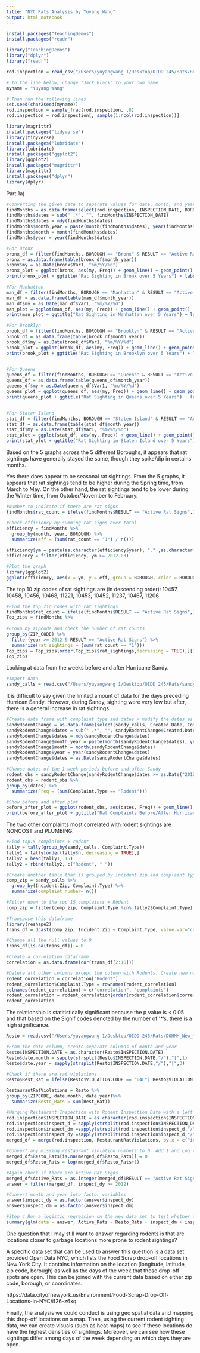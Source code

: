 ```yaml
---
title: "NYC Rats Analysis by Yuyang Wang"
output: html_notebook
---
```


```r
install.packages("TeachingDemos")
install.packages("readr")

library("TeachingDemos")
library("dplyr")
library("readr")

rod.inspection = read_csv("/Users/yuyangwang 1/Desktop/OIDD 245/Rats/Rodent_Inspection.csv")

# In the line below, change "Jack Black" to your own name
myname = "Yuyang Wang"

# Then run the following lines
set.seed(char2seed(myname))
rod.inspection = sample_frac(rod.inspection, .8)
rod.inspection = rod.inspection[, sample(1:ncol(rod.inspection))] 
```

```r
library(magrittr)
install.packages("tidyverse")
library(tidyverse)
install.packages("lubridate")
library(lubridate)
install.packages("ggplot2") 
library(ggplot2)
install.packages("magrittr")
library(magrittr)
install.packages("dplyr")
library(dplyr)

```

Part 1a)

```r
#Converting the given date to separate values for date, month, and year
findMonths = as.data.frame(select(rod.inspection, INSPECTION_DATE, BOROUGH, RESULT, ZIP_CODE))
findMonths$dates = sub(" .*", "", findMonths$INSPECTION_DATE)
findMonths$dates = mdy(findMonths$dates)
findMonths$month_year = paste(month(findMonths$dates), year(findMonths$dates), 1, sep = "/")
findMonths$month = month(findMonths$dates)
findMonths$year = year(findMonths$dates)

#For Bronx
bronx_df = filter(findMonths, BOROUGH == "Bronx" & RESULT == "Active Rat Signs", year >= 2012)
bronx = as.data.frame(table(bronx_df$month_year))
bronx$my = as.Date(bronx$Var1, "%m/%Y/%d")
bronx_plot = ggplot(bronx, aes(my, Freq)) + geom_line() + geom_point() + ylim(0, 900)
print(bronx_plot + ggtitle("Rat Sighting in Bronx over 5 Years") + labs(y="Number of Sighting", x = "Year")) 

#For Manhattan
man_df = filter(findMonths, BOROUGH == "Manhattan" & RESULT == "Active Rat Signs", year >= 2012)
man_df = as.data.frame(table(man_df$month_year))
man_df$my = as.Date(man_df$Var1, "%m/%Y/%d")
man_plot = ggplot(man_df, aes(my, Freq)) + geom_line() + geom_point() + ylim(0, 900)
print(man_plot + ggtitle("Rat Sighting in Manhattan over 5 Years") + labs(y="Number of Sighting", x = "Year"))

#For Brooklyn
brook_df = filter(findMonths, BOROUGH == "Brooklyn" & RESULT == "Active Rat Signs", year >= 2012)
brook_df = as.data.frame(table(brook_df$month_year))
brook_df$my = as.Date(brook_df$Var1, "%m/%Y/%d")
brook_plot = ggplot(brook_df, aes(my, Freq)) + geom_line() + geom_point() + ylim(0, 900)
print(brook_plot + ggtitle("Rat Sighting in Brooklyn over 5 Years") + labs(y="Number of Sighting", x = "Year"))


#For Queens
queens_df = filter(findMonths, BOROUGH == "Queens" & RESULT == "Active Rat Signs", year >= 2012)
queens_df = as.data.frame(table(queens_df$month_year))
queens_df$my = as.Date(queens_df$Var1, "%m/%Y/%d")
queens_plot = ggplot(queens_df, aes(my, Freq)) + geom_line() + geom_point() + ylim(0, 200)
print(queens_plot + ggtitle("Rat Sighting in Queens over 5 Years") + labs(y="Number of Sighting", x = "Year"))


#For Staten Island
stat_df = filter(findMonths, BOROUGH == "Staten Island" & RESULT == "Active Rat Signs", year >= 2012)
stat_df = as.data.frame(table(stat_df$month_year))
stat_df$my = as.Date(stat_df$Var1, "%m/%Y/%d")
stat_plot = ggplot(stat_df, aes(my, Freq)) + geom_line() + geom_point() + ylim(0, 100)
print(stat_plot + ggtitle("Rat Sighting in Staten Island over 5 Years") + labs(y="Number of Sighting", x = "Year"))

```

Based on the 5 graphs across the 5 different Boroughs, it appears that rat sightings have generally stayed the same, though they spike/dip in certains months.

Yes there does appear to be seasonal rat sightings. From the 5 graphs, it appears that rat sightings tend to be higher during the Spring time, from March to May. On the other hand, the rat sightings tend to be lower during the Winter time, from October/November to February.


```r
#Number to indicate if there are rat signs
findMonths$rat_count = ifelse(findMonths$RESULT == "Active Rat Signs",1,0)

#Check efficiency by summing rat signs over total 
efficiency = findMonths %>%
  group_by(month, year, BOROUGH) %>%
  summarize(eff = (sum(rat_count == "1") / n()))

efficiency$ym = paste(as.character(efficiency$year), "." ,as.character(efficiency$month),sep = "")
efficiency = filter(efficiency, ym >= 2012.03)

#Plot the graph 
library(ggplot2)
ggplot(efficiency, aes(x = ym, y = eff, group = BOROUGH, color = BOROUGH)) + geom_line() + geom_point() + theme(plot.title = element_text(hjust = 0.5), axis.text.x = element_text(vjust = 1, size = 5, angle = 90)) + ggtitle("Efficiency of rat inspections") +  labs(y="Efficiency", x = "Month and Year")
```

The top 10 zip codes of rat sightings are (in descending order):
10457, 10458, 10456, 10468, 11221, 10453, 10452, 11237, 10467, 11206	

```r
#Find the top zip codes with rat sightings
findMonths$rat_count = ifelse(findMonths$RESULT == "Active Rat Signs",1,0)
Top_zips = findMonths %>% 
  
#Group by zipcode and check the number of rat counts
group_by(ZIP_CODE) %>%
  filter(year >= 2012 & RESULT == "Active Rat Signs") %>% 
  summarize(rat_sightings = (sum(rat_count == "1")))
Top_zips = Top_zips[order(Top_zips$rat_sightings,decreasing = TRUE),][1:10,]
Top_zips
```

Looking at data from the weeks before and after Hurricane Sandy.

```r
#Import data
sandy_calls = read.csv("/Users/yuyangwang 1/Desktop/OIDD 245/Rats/sandyrelated.csv")
```

It is difficult to say given the limited amount of data for the days preceding Hurrican Sandy. However, during Sandy, sighting were very low but after, there is a general increase in rat sightings. 

```r
#Create data frame with complaint type and dates + modify the dates as above
sandyRodentChange = as.data.frame(select(sandy_calls, Created.Date, Complaint.Type))
sandyRodentChange$dates = sub(" .*", "", sandyRodentChange$Created.Date)
sandyRodentChange$dates = mdy(sandyRodentChange$dates)
sandyRodentChange$month_year = paste(month(sandyRodentChange$dates), year(sandyRodentChange$dates), 1, sep = "/")
sandyRodentChange$month = month(sandyRodentChange$dates)
sandyRodentChange$year = year(sandyRodentChange$dates)
sandyRodentChange$dates = as.Date(sandyRodentChange$dates)

#Choose dates of the 1 week periods before and after Sandy
rodent_obs = sandyRodentChange[sandyRodentChange$dates >= as.Date("2012-10-22") & sandyRodentChange$dates <= as.Date("2012-11-05"),]
rodent_obs = rodent_obs %>% 
group_by(dates) %>%
  summarize(Freq = (sum(Complaint.Type == "Rodent")))

#Show before and after plot
before_after_plot = ggplot(rodent_obs, aes(dates, Freq)) + geom_line()
print(before_after_plot + ggtitle("Rat Complaints Before/After Hurricane Sandy Ocuurence") + labs(y="Number of Sighting", x = "Time"))
```

The two other complaints most correlated with rodent sightings are NONCOST and PLUMBING.

```r
#Find top15 complaints + rodent 
tally = tally(group_by(sandy_calls, Complaint.Type))
tally1 = tally[order(tally$n, decreasing = TRUE),]
tally2 = head(tally1, 15)
tally2 = rbind(tally2, c("Rodent", " "))

#Create another table that is grouped by incident zip and complaint types
comp_zip = sandy_calls %>% 
  group_by(Incident.Zip, Complaint.Type) %>% 
  summarize(complaint_number= n()) 

#Filter down to the top 15 complaints + Rodent
comp_zip = filter(comp_zip, Complaint.Type %in% tally2$Complaint.Type)

#Transpose this dataframe
library(reshape2)
trans_df = dcast(comp_zip, Incident.Zip ~ Complaint.Type, value.var="complaint_number")

#Change all the null values to 0 
trans_df[is.na(trans_df)] = 0

#Create a correlation dataframe
correlation = as.data.frame(cor(trans_df[2:16]))

#Delete all other columns except the column with Rodents. Create new names for the rows and columns
rodent_correlation = correlation["Rodent"]
rodent_correlation$Complaint.Type = rownames(rodent_correlation)
colnames(rodent_correlation) = c("correlation", "complaints")
rodent_correlation = rodent_correlation[order(rodent_correlation$correlation,decreasing = TRUE),]
rodent_correlation
```

The relationship is statitistically significant because the p value is < 0.05 and that based on the Signif codes denoted by the number of '*'s, there is a high significance.

```r
Resto = read.csv("/Users/yuyangwang 1/Desktop/OIDD 245/Rats/DOHMH_New_York_City_Restaurant_Inspection_Results.csv")

#From the date column, create separate columns of month and year 
Resto$INSPECTION.DATE = as.character(Resto$INSPECTION.DATE)
Resto$date.month = sapply(strsplit(Resto$INSPECTION.DATE,"/"),"[",1)
Resto$date.year = sapply(strsplit(Resto$INSPECTION.DATE,"/"),"[",3)

#Check if there are rat violations
Resto$Rest_Rat = ifelse(Resto$VIOLATION.CODE == "04L"| Resto$VIOLATION.CODE == "04K" | Resto$VIOLATION.CODE == "08A", 1, 0)

RestaurantRatViolations = Resto %>% 
group_by(ZIPCODE, date.month, date.year)%>%
  summarize(Resto_Rats = sum(Rest_Rat))

#Merging Restaurant Inspection with Rodent Inspection Data with a left join 
rod.inspection$INSPECTION_DATE = as.character(rod.inspection$INSPECTION_DATE)
rod.inspection$inspect_d = sapply(strsplit(rod.inspection$INSPECTION_DATE," "),"[",1)
rod.inspection$inspect_dm =sapply(strsplit(rod.inspection$inspect_d,"/"),"[",1)
rod.inspection$inspect_dy =sapply(strsplit(rod.inspection$inspect_d,"/"),"[",3)
merged_df = merge(rod.inspection, RestaurantRatViolations, by.x = c("inspect_dy","inspect_dm", "ZIP_CODE"), by.y = c("date.year","date.month","ZIPCODE"), all.x =  TRUE)

#Convert any missing restaurant violation numbers to 0. Add 1 and Log this measure
merged_df$Resto_Rats[is.na(merged_df$Resto_Rats)] = 0
merged_df$Resto_Rats = log(merged_df$Resto_Rats+1)

#Again check if there are Active Rat Signs
merged_df$Active_Rats = as.integer(merged_df$RESULT == "Active Rat Signs")
answer = filter(merged_df, inspect_dy >= 2012)

#Convert month and year into factor variables 
answer$inspect_dy = as.factor(answer$inspect_dy)
answer$inspect_dm = as.factor(answer$inspect_dm)

#Step 4 Run a logistic regression on the new data set to test whether the estimated coefficient on the restaurant sightings variable has a statistically significant relationship with whether or not an inspection yields Active Rat Signs and–if it is significant–whether the relationship is positive or negative. 
summary(glm(data = answer, Active_Rats ~ Resto_Rats + inspect_dm + inspect_dy, family=binomial))
```

One question that I may still want to answer regarding rodents is that are locations closer to garbage locations more prone to rodent sightings?

A specific data set that can be used to answer this question is a data set provided Open Data NYC, which lists the Food Scrap drop-off locations in New York City. It contains information on the location (longitude, latitude, zip code, borough) as well as the days of the week that those drop-off spots are open. This can be joined with the current data based on either zip code, borough, or coordinates.

https://data.cityofnewyork.us/Environment/Food-Scrap-Drop-Off-Locations-in-NYC/if26-z6xq

Finally, the analysis we could conduct is using geo spatial data and mapping this drop-off locations on a map. Then, using the current rodent sighting data, we can create visuals (such as heat maps) to see if these locations do have the highest densities of sightings. Moreover, we can see how these sightings differ among days of the week depending on which days they are open.


